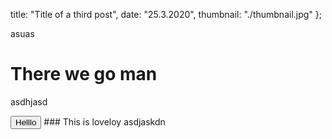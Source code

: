   title: "Title of a third post",
  date: "25.3.2020",
  thumbnail: "./thumbnail.jpg"
};

asuas

# There we go man

asdhjasd

<button>Helllo</button> ### This is loveloy
asdjaskdn
